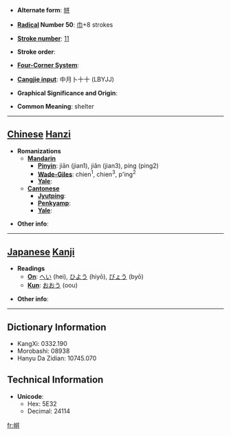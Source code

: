 * '''Alternate form''': [[帡]]

* '''[[Wiktionary:Chinese radical index| Radical]] Number 50''': [[Wiktionary:Chinese radical index 巾|巾]]+8 strokes

* '''[[Wiktionary:Chinese total strokes index|Stroke number]]''': [[Wiktionary:Chinese total strokes index 11|11]]

* '''Stroke order''': 

* '''[[Wiktionary:Chinese four corner index|Four-Corner System]]''': 

* '''[[Wiktionary:Chinese Cangjie index|Cangjie input]]''': 中月卜十十 (LBYJJ)

* '''Graphical Significance and Origin''': 

* '''Common Meaning''': shelter

----

== [[Chinese]] [[Hanzi]] ==

* '''Romanizations'''
** '''[[Mandarin]]'''
*** '''[[Pinyin]]''': jiān (jian1), jiǎn (jian3), píng (ping2)
*** '''[[Wade-Giles]]''': chien<sup>1</sup>, chien<sup>3</sup>, p'ing<sup>2</sup>
*** '''[[Yale]]''': 
** '''[[Cantonese]]'''
*** '''[[Jyutping]]''':
*** '''[[Penkyamp]]''': 
*** '''[[Yale]]''': 

* '''Other info''': 

----

== [[Japanese]] [[Kanji]] ==

* '''Readings'''
** '''[[On]]''': [[へい]] (hei), [[ひよう]] (hiyō), [[びょう]] (byō)
** '''[[Kun]]''': [[おおう]] (oou)

* '''Other info''':  

----

== Dictionary Information ==

* KangXi: 0332.190
* Morobashi: 08938
* Hanyu Da Zidian: 10745.070

== Technical Information ==

* '''Unicode''':
** Hex: 5E32
** Decimal: 24114

[[fr:帲]]